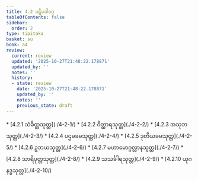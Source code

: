 ```yaml
---
title: 4.2 ပဋိပဒါဝဂ္ဂ
tableOfContents: false
sidebar:
  order: 2
type: tipitaka
basket: su
book: a4
review:
  current: review
  updated: '2025-10-27T21:48:22.178871'
  updated_by: ''
  notes: ''
  history:
  - state: review
    date: '2025-10-27T21:48:22.178871'
    updated_by: ''
    notes: ''
    previous_state: draft
---
```



<ReviewStatus review={frontmatter.review} showDetails={true} />

<HypothesisAnnotation frontmatter={frontmatter} />

<DynamicBreadcrumb />



<TableOfContents book="a4" section="4.2">
* [4.2.1 သံခိတ္တသုတ္တ](./4-2-1/)
* [4.2.2 ဝိတ္ထာရသုတ္တ](./4-2-2/)
* [4.2.3 အသုဘသုတ္တ](./4-2-3/)
* [4.2.4 ပဌမခမသုတ္တ](./4-2-4/)
* [4.2.5 ဒုတိယခမသုတ္တ](./4-2-5/)
* [4.2.6 ဥဘယသုတ္တ](./4-2-6/)
* [4.2.7 မဟာမောဂ္ဂလ္လာနသုတ္တ](./4-2-7/)
* [4.2.8 သာရိပုတ္တသုတ္တ](./4-2-8/)
* [4.2.9 သသင်္ခါရသုတ္တ](./4-2-9/)
* [4.2.10 ယုဂနဒ္ဓသုတ္တ](./4-2-10/)
</TableOfContents>